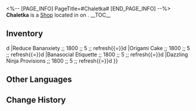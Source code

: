 <%-- [PAGE_INFO]
PageTitle=#Chaletka#
[END_PAGE_INFO] --%>
{{Stub}}
{{Location Infobox
|title    = {{Icon/White|Icon Shop Materials.png}} Chaletka
|image    = Shop Chaletka.png
|type     = Shop
|world    = <!--to be added-->
|region   = 
|area     = <!--to be added-->
|subarea  = 
}}
{{Description|The exclusive stall for the Paperfold University Dessert Club. It is said that all the desserts sold here are personally made by the club president.}}
'''Chaletka''' is a [[Shop]] located in <!--area--> on <!--world-->.
<!--
It is operated by [[<shopkeeper>]].
-->
__TOC__

==Inventory==
{{Shop|shop=Chaletka|currency=Credit|refresh=1|total=1
|(Trailblazer)@BananaPie ;; 5000 ;; 1 ;; refresh{{=}}d
|Reduce Bananxiety ;; 1800 ;; 5 ;; refresh{{=}}d
|Origami Cake ;; 1800 ;; 5 ;; refresh{{=}}d
|Banasocial Etiquette ;; 1800 ;; 5 ;; refresh{{=}}d
|Dazzling Ninja Provisions ;; 1800 ;; 5 ;; refresh{{=}}d
}}
<!--
==Location==
{{Map Embed|<map name>|<marker id>}}
--><!--
==Achievements==
{{Achievements by Category Table|topic=Chaletka}}
-->
==Other Languages==
{{Other Languages
|en   = Chaletka
|zhs  = 恰丽卡
|zht  = 恰麗卡
|ja   = チャリカ
|ko   = 샬레카
|es   = Chaletka
|fr   = Chaletka
|ru   = Чалетка
|th   = Chaletka
|vi   = Chaletka
|de   = Chaletka
|id   = Chaletka
|pt   = Chaletka
}}

==Change History==
{{Change History|2.6}}